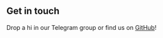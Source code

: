 ## Get in touch

Drop a hi in our Telegram group or find us on [GitHub](https://github.com/SensiPeeps)!
